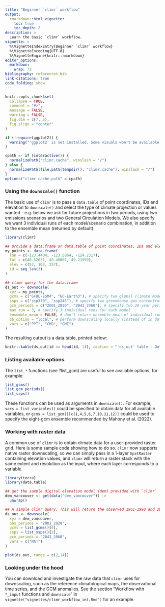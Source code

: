 ```yaml
---
title: "Beginner `climr` workflow"
output: 
  rmarkdown::html_vignette:
    toc: true
    toc_depth: 2
description: >
  Learn the basic `climr` workflow.
vignette: >
  %\VignetteIndexEntry{Beginner `climr` workflow}
  %\VignetteEncoding{UTF-8}
  %\VignetteEngine{knitr::rmarkdown}
editor_options: 
  markdown: 
    wrap: 72
bibliography: references.bib
link-citations: true
code_folding: show
---
```



```r
knitr::opts_chunk$set(
  collapse = TRUE,
  comment = "#>",
  message = FALSE,
  warning = FALSE,
  fig.dim = c(7, 5),
  fig.align = "center"
)

if (!require(ggplot2)) {
  warning("'ggplot2' is not installed. Some visuals won't be available.")
}

cpath <- if (interactive()) {
  normalizePath("climr.cache", winslash = "/")
} else {
  normalizePath(file.path(tempdir(), "climr.cache"), winslash = "/")
}
options("climr.cache.path" = cpath)
```

### Using the `downscale()` function

The basic use of `climr` is to pass a `data.table` of point coordinates,
IDs and elevation to `downscale()` and select the type of climate
projection or values wanted - e.g. below we ask for future projections
in two periods, using two emissions scenarios and two General
Circulation Models. We also specify we want 3 individual runs of each
model/scenario combination, in addition to the ensemble mean (returned
by default).

```r
library(climr)

## provide a data.frame or data.table of point coordinates, IDs and elevation
my_points <- data.frame(
  lon = c(-123.4404, -123.5064, -124.2317),
  lat = c(48.52631, 48.46807, 49.21999),
  elev = c(52, 103, 357),
  id = seq_len(3)
)

## climr query for the data.frame
ds_out <- downscale(
  xyz = my_points,
  gcms = c("GFDL-ESM4", "EC-Earth3"), # specify two global climate models
  ssps = c("ssp370", "ssp245"), # specify two greenhouse gas concentration scenarios
  gcm_periods = c("2001_2020", "2041_2060"), # specify two 20-year periods
  max_run = 3, # specify 3 individual runs for each model
  ensemble_mean = FALSE, # don't return ensemble mean of individual runs
  db_option = "local", # perform downscaling locally (instead of in database)
  vars = c("PPT", "CMD", "CMI")
)
```

The resulting output is a data.table, printed below:

```r
knitr::kable(ds_out[id == head(id, 1)], caption = "'ds_out' table - Output from `downscale`. Outputs are shown for one location ('id')")
```

### Listing available options

The `list_*` functions (see ?list_gcm) are useful to see available options, for example:

```r
list_gcms()
list_gcm_periods()
list_ssps()
```

These functions can be used as arguments in `downscale()`. For example, `vars = list_variables()` could be specified to obtain data for all available variables, or `gcms = list_gcm()[c(1,4,5,6,7,10,11,12)]` could be used to specify the eight-gcm ensemble recommended by Mahony et al. (2022). 

### Working with raster data
A common use of `climr` is to obtain climate data for a user-provided raster grid. Here is some sample code showing how to do so. `climr` now supports native raster downscaling, so we can simply pass in a 1-layer `SpatRaster` containing elevation values, and `climr` will return a raster stack with the same extent and resolution as the input, where each layer corresponds to a variable. 

```r
library(terra)
library(data.table)

## get the sample digital elevation model (dem) provided with `climr`
dem_vancouver <- get(data("dem_vancouver")) |> 
  unwrap()

## A simple climr query. This will return the observed 1961-1990 and 2001-2020 mean annual temperature (MAT).
ds_out <- downscale(
  xyz = dem_vancouver, 
  obs_periods = "2001_2020", 
  gcms = list_gcms()[4],
  ssps = list_ssps()[2],
  gcm_periods = "2041_2060",
  vars = c("MAT")
)

plot(ds_out, range = c(2,14))
```


### Looking under the hood

You can download and investigate the raw data that `climr` uses for downscaling, such as the reference climatological maps, the observational time series, and the GCM anomalies. See the section "Workflow with `*_input` functions and `downscale`" in
`vignette("vignettes/climr_workflow_int.Rmd")` for an example.
